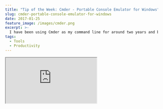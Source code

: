 ```yaml
---
title: "Tip of the Week: Cmder - Portable Console Emulator for Windows"
slug: cmder-portable-console-emulator-for-windows
date: 2017-01-25
feature_image: /images/cmder.png
excerpt: >-
  I have been using Cmder as my command line for around two years and been loving it. I am not a super user of the command line, but try to...
tags:
  - Tools
  - Productivity
---
```

<iframe src="https://www.youtube.com/embed/fpxx8hlNTzc" />

I have been using Cmder as my command line for around two years and been loving it. I am not a super user of the command line, but try to use it more and more.

> _Cmder is a software package created out of pure frustration over the absence of good console emulator on Windows. It is based on ConEmu with major config overhaul, comes with a Monokai color scheme, and a custom prompt layout._

This is not right with Windows 10, as there is a new command prompt which has a lot more features. I have not yet thought of moving to that as Cmder has been working well for me.

## **Installation and setting up**

Cmder is open source and free to download from [Cmder.net](http://cmder.net/). One of the advantages of Cmder is its portability. You can carry it with you on a USB stick or in the Cloud, so all your settings can go anywhere you go. Installation is simple, all you need to do is download the latest release, extract the archive and run Cmder executable. Check out the documentation if you face any difficulties.

### **Features I Like**

Able to **_paste into the console using the Windows shortcut Ctrl + V_** is one of the key things that got me started with this command line tool. It also supports most of the other text traversal keyboard shortcuts of Windows.

Cmder supports **_multiple console tabs within a window_**. Tabs makes having multiple consoles open and managing them easy. All tab manipulation has associated keyboard shortcuts making it even faster. When creating a new tab, using Ctrl + T, you can choose to run different predefined tasks on command line startup. You can also set the user and user rights to run them as. Setting up the predefined tasks is under Settings -> Startup->Tasks. I have added **_custom tasks_** for PowerShell, and Visual Studio developer command prompt as that is what I use mostly.

\`\`\` text // Powershell Administrator Task \*PowerShell -ExecutionPolicy Bypass -NoLogo -NoProfile -NoExit -Command "Invoke-Expression '. ''%ConEmuDir%\\..\\profile.ps1'''" -new\_console:d:"%USERPROFILE%" \`\`\`

```text
// Visual Studio Developer Prompt Task
cmd /k ""%ConEmuDir%\..\init.bat" &
"C:\Program Files (x86)\Microsoft Visual Studio 14.0\Common7\Tools\VsDevCmd.bat""
-new_console:d:%USERPROFILE%

```

**_Alias_** is one of the key features that keeps me to Cmder. You can create short commands to map to longer commands. Aliases avoid typing long commands every time you want to perform that action. You can see all existing aliases by running alias command. I use this feature a lot. Most of the git commands are aliases, so I do not have to type them every time. For e.g., when on a git repository I can type _gs_ to run git status. You can also pass arguments to alias. To do a git commit with a message I run _gc The commit message_. Aliases support optional parameters through the $1-9 or the $\*.

To define a alias _alias gs=git status_. Below are some of the alias examples.

```text
gl=git log --oneline --all --graph --decorate  $*
gs=git status
ga=git add -A
gc=git commit -m "$*"
gcb=git checkout -b $*
gpsu=git push --set-upstream origin $*

```

Check out the [video](https://www.youtube.com/watch?v=fpxx8hlNTzc) for a walk-through of the setup and its usage. Cmder allows to get things done fast and looks great. Try it out to see if it works for you.